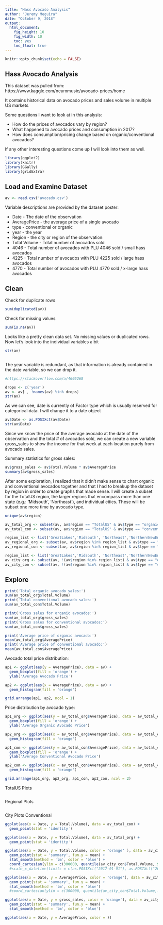 ```yaml
---
title: "Hass Avocado Analysis"
author: "Jeremy Meguira"
date: "October 9, 2018"
output: 
  html_document: 
    fig_height: 10
    fig_width: 10
    toc: yes
    toc_float: true
---
```


```r
knitr::opts_chunk$set(echo = FALSE)
```

## Hass Avocado Analysis
This dataset was pulled from:
https://www.kaggle.com/neuromusic/avocado-prices/home

It contains historical data on avocado prices and sales volume in multiple US
markets.

Some questions I want to look at in this analysis:

* How do the prices of avocados vary by region?
* What happened to avocado prices and consumption in 2017?
* How does consumption/pricing change based on organic/conventional avocados?

If any other interesting questions come up I will look into them as well.


```r

library(ggplot2)
library(knitr)
library(GGally)
library(gridExtra)

```

## Load and Examine Dataset

```r

av <- read.csv('avocado.csv')

```

Variable descriptions are provided by the dataset poster:

* Date - The date of the observation
* AveragePrice - the average price of a single avocado
* type - conventional or organic
* year - the year
* Region - the city or region of the observation
* Total Volume - Total number of avocados sold
* 4046 - Total number of avocados with PLU 4046 sold / small hass avocados
* 4225 - Total number of avocados with PLU 4225 sold / large hass avocados
* 4770 - Total number of avocados with PLU 4770 sold / x-large hass avocados

## Clean

Check for duplicate rows

```r

sum(duplicated(av))

```

Check for missing values

```r

sum(is.na(av))

```

Looks like a pretty clean data set. No missing values or duplicated rows. Now 
let's look into the individual variables a bit

```r

str(av)
 
```

The  year variable is redundant, as that information is already contained in the
date variable, so we can drop it.

```r

#https://stackoverflow.com/a/4605268

drops <- c('year')
av <- av[ , !names(av) %in% drops]
str(av)


```

As we can see, date is currently of Factor type which is usually reserved for
categorical data. I will change it to a date object

```r

av$Date <- as.POSIXct(av$Date)
str(av$Date)

```

Since we know the price of the average avocado at the date of the observation
and the total # of avocados sold, we can create a new variable gross_sales to
show the income for that week at each location purely from avocado sales.

Summary statistics for gross sales:

```r

av$gross_sales <- av$Total.Volume * av$AveragePrice 
summary(av$gross_sales)

```

After some exploration, I realized that it didn't make sense to chart
organic and conventional avocados together and that I had to breakup the dataset
by region in order to create graphs that made sense. I will create a subset
for the TotalUS region, the larger regions that encompass more than one state 
(e.g.: 'Midsouth', 'Northeast'), and individual cities. These will be subset one
more time by avocado type.

```r

unique(av$region)

```


```r

av_total_org <- subset(av, av$region == "TotalUS" & av$type == "organic")
av_total_con <- subset(av, av$region == "TotalUS" & av$type == "conventional")

region_list <- list('GreatLakes','Midsouth', 'Northeast','NorthernNewEngland','West', 'SouthCentral', 'Southeast','Plains', 'West')
av_regional_org <- subset(av, av$region %in% region_list & av$type == "organic")
av_regional_con <- subset(av, av$region %in% region_list & av$type == "conventional")

region_list <- list('GreatLakes','Midsouth', 'Northeast','NorthernNewEngland','West', 'SouthCentral', 'Southeast','Plains', 'West', 'TotalUS')
av_city_org <- subset(av, !(av$region %in% region_list) & av$type == "organic")
av_city_con <- subset(av, !(av$region %in% region_list) & av$type == "conventional")

```



## Explore



```r

print('Total organic avocado sales:')
sum(av_total_org$Total.Volume)
print('Total conventional avocado sales:')
sum(av_total_con$Total.Volume)

print('Gross sales for organic avocados:')
sum(av_total_org$gross_sales)
print('Gross sales for conventional avocados:')
sum(av_total_con$gross_sales)

print('Average price of organic avocado:')
mean(av_total_org$AveragePrice)
print('Average price of conventional avocado:')
mean(av_total_con$AveragePrice)

```

Avocado total price distribution:

```r

ap1 <- ggplot(aes(y = AveragePrice), data = av) +
  geom_boxplot(fill = 'orange') + 
  ylab('Average Avocado Price')

ap2 <- ggplot(aes(x = AveragePrice), data = av) +
  geom_histogram(fill = 'orange')

grid.arrange(ap1, ap2, ncol = 1)

```

Price distribution by avocado type:

```r

ap1_org <- ggplot(aes(y = av_total_org$AveragePrice), data = av_total_org) +
  geom_boxplot(fill = 'orange') + 
  ylab('Average Organic Avocado Price')

ap2_org <- ggplot(aes(x = av_total_org$AveragePrice), data = av_total_org) +
  geom_histogram(fill = 'orange')

ap1_con <- ggplot(aes(y = av_total_con$AveragePrice), data = av_total_con) +
  geom_boxplot(fill = 'orange') + 
  ylab('Average Conventional Avocado Price')

ap2_con <- ggplot(aes(x = av_total_con$AveragePrice), data = av_total_con) +
  geom_histogram(fill = 'orange')

grid.arrange(ap1_org, ap2_org, ap1_con, ap2_con, ncol = 2) 

```

TotalUS Plots

```r

```


Regional Plots

```r

```


City Plots Conventional

```r

ggplot(aes(x = Date, y = Total.Volume), data = av_total_con) + 
  geom_point(stat = 'identity')

ggplot(aes(x = Date, y = Total.Volume), data = av_total_org) +
  geom_point(stat = 'identity')

ggplot(aes(x = Date, y = Total.Volume, color = 'orange' ), data = av_city_con) + 
  geom_point(stat = 'summary', fun.y = mean) +
  stat_smooth(method = 'lm', color = 'blue') +
  coord_cartesian(ylim = c(300000, quantile(av_city_con$Total.Volume,.9)))
  #scale_x_datetime(limits = c(as.POSIXct("2017-01-01"), as.POSIXct("2018-01-01")))

ggplot(aes(x = Date, y = AveragePrice, color = 'orange'), data = av_city_con) + 
  geom_point(stat = 'summary', fun.y = mean) +
  stat_smooth(method = 'lm', color = 'blue')
  #coord_cartesian(ylim = c(300000, quantile(av_city_con$Total.Volume,.9)))

ggplot(aes(x = Date, y = gross_sales, color = 'orange'), data = av_city_con) +
  geom_point(stat = 'summary', fun.y = mean) +
  stat_smooth(method = 'lm', color = 'blue')

ggplot(aes(x = Date, y = AveragePrice, color = ))
```

```r


```


